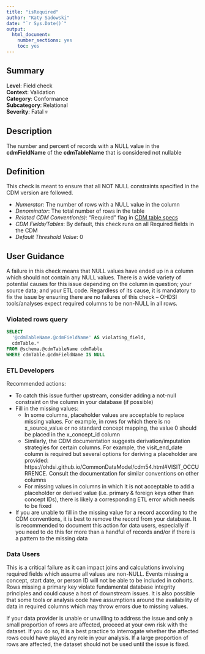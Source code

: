 ```yaml
---
title: "isRequired"
author: "Katy Sadowski"
date: "`r Sys.Date()`"
output:
  html_document:
    number_sections: yes
    toc: yes
---
```


## Summary

**Level**: Field check\
**Context**: Validation\
**Category**: Conformance\
**Subcategory**: Relational\
**Severity**: Fatal &#x1F480;\

## Description
The number and percent of records with a NULL value in the **cdmFieldName** of the **cdmTableName** that is considered not nullable

## Definition
This check is meant to ensure that all NOT NULL constraints specified in the CDM version are followed.

- *Numerator*: The number of rows with a NULL value in the column 
- *Denominator*: The total number of rows in the table
- *Related CDM Convention(s)*: "Required" flag in [CDM table specs](https://ohdsi.github.io/CommonDataModel/index.html)
- *CDM Fields/Tables*: By default, this check runs on all Required fields in the CDM
- *Default Threshold Value*: 0

## User Guidance
A failure in this check means that NULL values have ended up in a column which should not contain any NULL values.  There is a wide variety of potential causes for this issue depending on the column in question; your source data; and your ETL code.  Regardless of its cause, it is mandatory to fix the issue by ensuring there are no failures of this check – OHDSI tools/analyses expect required columns to be non-NULL in all rows. 

### Violated rows query

```sql
SELECT 
  '@cdmTableName.@cdmFieldName' AS violating_field, 
  cdmTable.* 
FROM @schema.@cdmTableName cdmTable
WHERE cdmTable.@cdmFieldName IS NULL
```

### ETL Developers
Recommended actions: 

- To catch this issue further upstream, consider adding a not-null constraint on the column in your database (if possible) 
- Fill in the missing values: 
  - In some columns, placeholder values are acceptable to replace missing values. For example, in rows for which there is no x_source_value or no standard concept mapping, the value 0 should be placed in the x_concept_id column 
  - Similarly, the CDM documentation suggests derivation/imputation strategies for certain columns.  For example, the visit_end_date column is required but several options for deriving a placeholder are provided: https://ohdsi.github.io/CommonDataModel/cdm54.html#VISIT_OCCURRENCE.  Consult the documentation for similar conventions on other columns 
  - For missing values in columns in which it is not acceptable to add a placeholder or derived value (i.e. primary & foreign keys other than concept IDs), there is likely a corresponding ETL error which needs to be fixed 
- If you are unable to fill in the missing value for a record according to the CDM conventions, it is best to remove the record from your database.  It is recommended to document this action for data users, especially if you need to do this for more than a handful of records and/or if there is a pattern to the missing data 

### Data Users
This is a critical failure as it can impact joins and calculations involving required fields which assume all values are non-NULL.  Events missing a concept, start date, or person ID will not be able to be included in cohorts.  Rows missing a primary key violate fundamental database integrity principles and could cause a host of downstream issues.  It is also possible that some tools or analysis code have assumptions around the availability of data in required columns which may throw errors due to missing values. 

If your data provider is unable or unwilling to address the issue and only a small proportion of rows are affected, proceed at your own risk with the dataset.  If you do so, it is a best practice to interrogate whether the affected rows could have played any role in your analysis.  If a large proportion of rows are affected, the dataset should not be used until the issue is fixed. 
